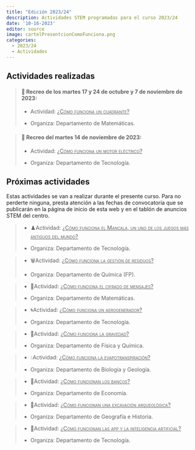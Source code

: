 ```yaml
---
title: "Edición 2023/24"
description: Actividades STEM programadas para el curso 2023/24
date: '10-16-2023'
editor: source
image: cartelPresentcionComoFunciona.png
categories: 
  - 2023/24
  - Actividades
---
```


## Actividades realizadas

> #### 🔭 Recreo de los martes 17 y 24 de octubre y 7 de noviembre de 2023:
>
> -   Actividad: [[¿Cómo funciona un cuadrante?]{.underline}]{.smallcaps}
>
> -   Organiza: Departamento de Matemáticas.

> #### 🧲 Recreo del martes 14 de noviembre de 2023:
>
> -   Actividad: [[¿Cómo funciona un motor eléctrico?]{.underline}]{.smallcaps}
>
> -   Organiza: Departamento de Tecnología.

## Próximas actividades

Estas actividades se van a realizar durante el presente curso. Para no perderte ninguna, presta atención a las fechas de convocatoria que se publicarán en la página de inicio de esta web y en el tablón de anuncios STEM del centro.

> -   ♟️Actividad: [[¿Cómo funciona el Mancala, un uno de los juegos más antiguos del mundo?]{.underline}]{.smallcaps}
>
> -   Organiza: Departamento de Tecnología.

> -   🗑️Actividad: [[¿Cómo funciona la gestión de residuos?]{.underline}]{.smallcaps}
>
> -   Organiza: Departamento de Química (FP).

> -   📜Actividad: [[¿Cómo funciona el cifrado de mensajes?]{.underline}]{.smallcaps}
>
> -   Organiza: Departamento de Matemáticas.

> -   🌀Actividad: [[¿Cómo funciona un aerogenerador?]{.underline}]{.smallcaps}
>
> -   Organiza: Departamento de Tecnología.

> -   🚀Actividad: [[¿Cómo funciona la gravedad?]{.underline}]{.smallcaps}
>
> -   Organiza: Departamento de Física y Química.

> -   💧Actividad: [[¿Cómo funciona la evapotranspiración?]{.underline}]{.smallcaps}
>
> -   Organiza: Departamento de Biología y Geología.

> -   💸Actividad: [[¿Cómo funcionan los bancos?]{.underline}]{.smallcaps}
>
> -   Organiza: Departamento de Economía.

> -   🏺Actividad: [[¿Cómo funcionan una excavación arqueológica?]{.underline}]{.smallcaps}
>
> -   Organiza: Departamento de Geografía e Historia.

> -   📱Actividad: [[¿Cómo funcionan las app y la inteligencia artificial?]{.underline}]{.smallcaps}
>
> -   Organiza: Departamento de Tecnología.
